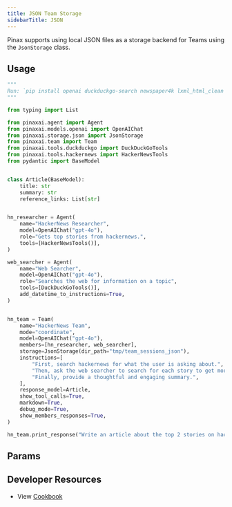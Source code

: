 ```yaml
---
title: JSON Team Storage
sidebarTitle: JSON
---
```


Pinax supports using local JSON files as a storage backend for Teams using the `JsonStorage` class.

## Usage

```python json_storage_for_team.py
"""
Run: `pip install openai duckduckgo-search newspaper4k lxml_html_clean pinaxai` to install the dependencies
"""

from typing import List

from pinaxai.agent import Agent
from pinaxai.models.openai import OpenAIChat
from pinaxai.storage.json import JsonStorage
from pinaxai.team import Team
from pinaxai.tools.duckduckgo import DuckDuckGoTools
from pinaxai.tools.hackernews import HackerNewsTools
from pydantic import BaseModel


class Article(BaseModel):
    title: str
    summary: str
    reference_links: List[str]


hn_researcher = Agent(
    name="HackerNews Researcher",
    model=OpenAIChat("gpt-4o"),
    role="Gets top stories from hackernews.",
    tools=[HackerNewsTools()],
)

web_searcher = Agent(
    name="Web Searcher",
    model=OpenAIChat("gpt-4o"),
    role="Searches the web for information on a topic",
    tools=[DuckDuckGoTools()],
    add_datetime_to_instructions=True,
)


hn_team = Team(
    name="HackerNews Team",
    mode="coordinate",
    model=OpenAIChat("gpt-4o"),
    members=[hn_researcher, web_searcher],
    storage=JsonStorage(dir_path="tmp/team_sessions_json"),
    instructions=[
        "First, search hackernews for what the user is asking about.",
        "Then, ask the web searcher to search for each story to get more information.",
        "Finally, provide a thoughtful and engaging summary.",
    ],
    response_model=Article,
    show_tool_calls=True,
    markdown=True,
    debug_mode=True,
    show_members_responses=True,
)

hn_team.print_response("Write an article about the top 2 stories on hackernews")
```

## Params

<Snippet file="storage-json-params.mdx" />

## Developer Resources

- View [Cookbook](https://github.com/Pinax-Labs/pinaxai/blob/main/cookbook/storage/json_storage/json_storage_for_team.py)